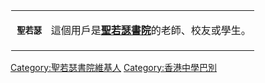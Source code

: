 <div style="float:{{{float|left}}}; border:{{{border-width|1}}}px solid {{{border-color|{{{1|#000080}}}}}}; margin:1px;">
{| cellspacing="0" style="width:236px; background:{{{info-background|{{{2|#e0ffff}}}}}};"
| style="width:45px; height:45px; background:{{{logo-background|{{{1|#ffffff}}}}}}; text-align:center; font-size:10pt; color:{{{logo-color|#000000}}};" | '''聖若瑟'''
| style="font-size:{{{info-size|8}}}pt; padding:4pt; line-height:1.25em; color:{{{info-color|#000000}}};" | 這個用戶是'''[[聖若瑟書院]]'''的老師、校友或學生。
|}</div>[[Category:聖若瑟書院維基人]]
<noinclude>[[Category:香港中學巴別]]</noinclude>